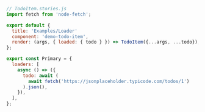 ```js
// TodoItem.stories.js
import fetch from 'node-fetch';

export default {
  title: 'Examples/Loader'
  component: 'demo-todo-item',
  render: (args, { loaded: { todo } }) => TodoItem({...args, ...todo}),
};

export const Primary = {
  loaders: [
    async () => ({
      todo: await (
        await fetch('https://jsonplaceholder.typicode.com/todos/1')
      ).json(),
    }),
  ],
};
```
